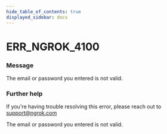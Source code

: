 ```yaml
---
hide_table_of_contents: true
displayed_sidebar: docs
---
```



# ERR_NGROK_4100

### Message

The email or password you entered is not valid.

<ErrorDetails error="err_ngrok_4100" />

### Further help

If you're having trouble resolving this error, please reach out to [support@ngrok.com](mailto:support@ngrok.com?subject=Help%20with%20ERR_NGROK_4100)

The email or password you entered is not valid.
